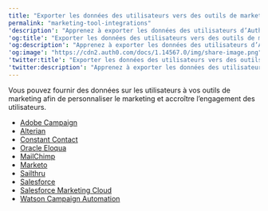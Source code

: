 ---
title: "Exporter les données des utilisateurs vers des outils de marketing"
permalink: "marketing-tool-integrations"
'description': "Apprenez à exporter les données des utilisateurs d’Auth0 vers des applications et des services marketing."
'og:title': "Exporter les données des utilisateurs vers des outils de marketing"
'og:description': "Apprenez à exporter les données des utilisateurs d’Auth0 vers des applications et des services marketing."
'og:image': "https://cdn2.auth0.com/docs/1.14567.0/img/share-image.png"
'twitter:title': "Exporter les données des utilisateurs vers des outils de marketing"
'twitter:description': "Apprenez à exporter les données des utilisateurs d’Auth0 vers des applications et des services marketing."
---

Vous pouvez fournir des données sur les utilisateurs à vos outils de marketing afin de personnaliser le marketing
et accroître l’engagement des utilisateurs.

* [Adobe Campaign](/docs/fr-ca/customize/integrations/marketing-tool-integrations/adobe-campaign)
* [Alterian](/docs/fr-ca/customize/integrations/marketing-tool-integrations/alterian)
* [Constant Contact](/docs/fr-ca/customize/integrations/marketing-tool-integrations/constant-contact)
* [Oracle Eloqua](/docs/fr-ca/customize/integrations/marketing-tool-integrations/eloqua)
* [MailChimp](/docs/fr-ca/customize/integrations/marketing-tool-integrations/mailchimp)
* [Marketo](/docs/fr-ca/customize/integrations/marketing-tool-integrations/marketo)
* [Sailthru](/docs/fr-ca/customize/integrations/marketing-tool-integrations/sailthru)
* [Salesforce](/docs/fr-ca/customize/integrations/marketing-tool-integrations/export-user-data-salesforce)
* [Salesforce Marketing Cloud](/docs/fr-ca/customize/integrations/marketing-tool-integrations/salesforce-marketing-cloud)
* [Watson Campaign Automation](/docs/fr-ca/customize/integrations/marketing-tool-integrations/watson-campaign-automation)